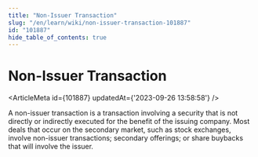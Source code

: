 ```yaml
---
title: "Non-Issuer Transaction"
slug: "/en/learn/wiki/non-issuer-transaction-101887"
id: "101887"
hide_table_of_contents: true
---
```



# Non-Issuer Transaction

<ArticleMeta id={101887} updatedAt={'2023-09-26 13:58:58'} />
<div className='border-solid border-b border-t-0 my-4 border-[var(--ifm-color-gray-300)]' />

A non-issuer transaction is a transaction involving a security that is not directly or indirectly executed for the benefit of the issuing company. Most deals that occur on the secondary market, such as stock exchanges, involve non-issuer transactions; secondary offerings; or share buybacks that will involve the issuer.
